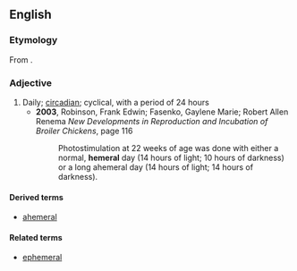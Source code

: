 ==English==

===Etymology===
From {{etyl|grc}} {{term|ἡμέρα||day|tr=hēmera|lang=grc}}.

===Adjective===
{{en-adj}}

# Daily; [[circadian]]; cyclical, with a period of 24 hours
#* '''2003''', Robinson, Frank Edwin; Fasenko, Gaylene Marie; Robert Allen Renema ''New Developments in Reproduction and Incubation of Broiler Chickens'', page 116
#*: Photostimulation at 22 weeks of age was done with either a normal, '''hemeral''' day (14 hours of light; 10 hours of darkness) or a long ahemeral day (14 hours of light; 14 hours of darkness).

====Derived terms====
* [[ahemeral]]

====Related terms====
* [[ephemeral]]